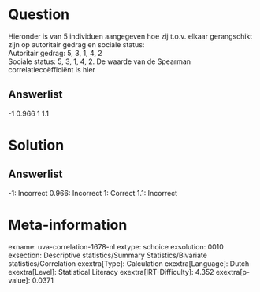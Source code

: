 Question
========

Hieronder is van 5 individuen aangegeven hoe zij t.o.v. elkaar
gerangschikt zijn op autoritair gedrag en sociale status:\
Autoritair gedrag: 5, 3, 1, 4, 2\
Sociale status: 5, 3, 1, 4, 2. De waarde van de Spearman
correlatiecoëfficiënt is hier

Answerlist
----------

-1
0.966
1
1.1

Solution
========

Answerlist
----------

-1: Incorrect
0.966: Incorrect
1: Correct
1.1: Incorrect

Meta-information
================
exname: uva-correlation-1678-nl
extype: schoice
exsolution: 0010
exsection: Descriptive statistics/Summary Statistics/Bivariate statistics/Correlation
exextra[Type]: Calculation
exextra[Language]: Dutch
exextra[Level]: Statistical Literacy
exextra[IRT-Difficulty]: 4.352
exextra[p-value]: 0.0371
